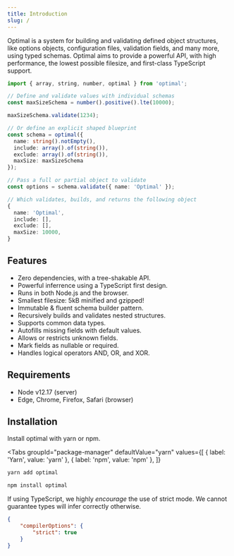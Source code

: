 ```yaml
---
title: Introduction
slug: /
---
```



Optimal is a system for building and validating defined object structures, like options objects,
configuration files, validation fields, and many more, using typed schemas. Optimal aims to provide
a powerful API, with high performance, the lowest possible filesize, and first-class TypeScript
support.

```ts
import { array, string, number, optimal } from 'optimal';

// Define and validate values with individual schemas
const maxSizeSchema = number().positive().lte(10000);

maxSizeSchema.validate(1234);

// Or define an explicit shaped blueprint
const schema = optimal({
  name: string().notEmpty(),
  include: array().of(string()),
  exclude: array().of(string()),
  maxSize: maxSizeSchema
});

// Pass a full or partial object to validate
const options = schema.validate({ name: 'Optimal' });

// Which validates, builds, and returns the following object
{
  name: 'Optimal',
  include: [],
  exclude: [],
  maxSize: 10000,
}
```

## Features

- Zero dependencies, with a tree-shakable API.
- Powerful inferrence using a TypeScript first design.
- Runs in both Node.js and the browser.
- Smallest filesize: 5kB minified and gzipped!
- Immutable & fluent schema builder pattern.
- Recursively builds and validates nested structures.
- Supports common data types.
- Autofills missing fields with default values.
- Allows or restricts unknown fields.
- Mark fields as nullable or required.
- Handles logical operators AND, OR, and XOR.

## Requirements

- Node v12.17 (server)
- Edge, Chrome, Firefox, Safari (browser)

## Installation

Install optimal with yarn or npm.

<Tabs
  groupId="package-manager"
  defaultValue="yarn"
  values={[
    { label: 'Yarn', value: 'yarn' },
    { label: 'npm', value: 'npm' },
  ]}
>
  <TabItem value="yarn">

```bash
yarn add optimal
```

  </TabItem>
  <TabItem value="npm">

```bash
npm install optimal
```

  </TabItem>
</Tabs>

If using TypeScript, we highly _encourage_ the use of strict mode. We cannot guarantee types will
infer correctly otherwise.

```json title="tsconfig.json"
{
	"compilerOptions": {
		"strict": true
	}
}
```
